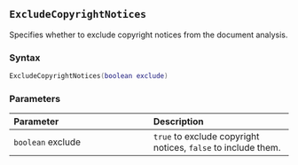 ::: {.minipage data-latex="{\textwidth}"}
## `ExcludeCopyrightNotices`

Specifies whether to exclude copyright notices from the document analysis.

### Syntax {-}

``` .lua
ExcludeCopyrightNotices(boolean exclude)
```

### Parameters {-}

**Parameter** | **Description**
| :-- | :-- |
| `boolean` exclude | `true` to exclude copyright notices, `false` to include them. |
:::
